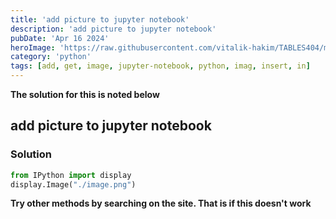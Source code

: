 ```yaml
---
title: 'add picture to jupyter notebook'
description: 'add picture to jupyter notebook'
pubDate: 'Apr 16 2024'
heroImage: 'https://raw.githubusercontent.com/vitalik-hakim/TABLES404/main/error_b/python.jpg'
category: 'python'
tags: [add, get, image, jupyter-notebook, python, imag, insert, in]
---
```


**The solution for this is noted below**

## add picture to jupyter notebook

### Solution

```python
from IPython import display
display.Image("./image.png")
```

**Try other methods by searching on the site. That is if this doesn't work**
